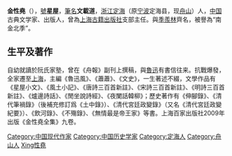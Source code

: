 '''金性堯'''（{{bd|1916年|5月5日|2007年|7月15日|catIdx=Jin金}}），[[號|號]]'''星屋'''，[[筆名|筆名]]'''文載道'''，[[浙江|浙江]][[定海|定海]]（原[[宁波|宁波]]定海县，现[[舟山|舟山]]）人，[[中国|中国]]古典文学家、出版人，曾為[[上海古籍出版社|上海古籍出版社]]支部主任。與[[季羨林|季羨林]]齊名，被譽為“南金北季”。
==生平及著作==
自幼就讀於阮氏家塾，曾在《舟報》副刊上撰稿，與[[魯迅|魯迅]]有書信往来。抗戰爆發，全家遷至[[上海|上海]]，主編《魯迅風》、《蕭蕭》、《文史》，一生著述不綴，文學作品有《星屋小文》、《風土小記》、《唐詩三百首新註》、《宋詩三百首新註》、《明詩三百首新註》、《爐邊詩話》、《閒坐說詩經》、《夜闌話韓柳》；歷史著作有《伸腳錄》、《清代筆禍錄》（後補充修訂爲《土中錄》）、《清代宮廷政變錄》（又名《清代宮廷政變紀要》）、《飲河錄》、《不殤錄》、《無情最是帝王家》等書。上海百家出版社2009年出版《金性堯全集》九卷。
{{Authority control}}
{{China-bio-stub}}

{{DEFAULTSORT:Jin金性堯}}
[[Category:中国现代作家|Category:中国现代作家]]
[[Category:中国历史学家|Category:中国历史学家]]
[[Category:定海人|Category:定海人]]
[[Category:舟山人|Category:舟山人]]
[[Category:金姓|Xing性堯]]